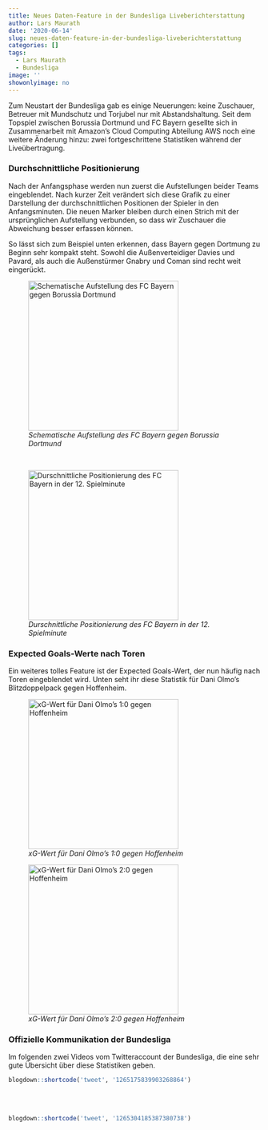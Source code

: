 ```yaml
---
title: Neues Daten-Feature in der Bundesliga Liveberichterstattung
author: Lars Maurath
date: '2020-06-14'
slug: neues-daten-feature-in-der-bundesliga-liveberichterstattung
categories: []
tags:
  - Lars Maurath
  - Bundesliga
image: ''
showonlyimage: no
---
```


Zum Neustart der Bundesliga gab es einige Neuerungen: keine Zuschauer, Betreuer mit Mundschutz und Torjubel nur mit Abstandshaltung. Seit dem Topspiel zwischen Borussia Dortmund und FC Bayern gesellte sich in Zusammenarbeit mit Amazon's Cloud Computing Abteilung AWS noch eine weitere Änderung hinzu: zwei fortgeschrittene Statistiken während der Liveübertragung. 

### Durchschnittliche Positionierung

Nach der Anfangsphase werden nun zuerst die Aufstellungen beider Teams eingeblendet. Nach kurzer Zeit verändert sich diese Grafik zu einer Darstellung der durchschnittlichen Positionen der Spieler in den Anfangsminuten. Die neuen Marker bleiben durch einen Strich mit der ursprünglichen Aufstellung verbunden, so dass wir Zuschauer die Abweichung besser erfassen können. 

So lässt sich zum Beispiel unten erkennen, dass Bayern gegen Dortmung zu Beginn sehr kompakt steht. Sowohl die Außenverteidiger Davies und Pavard, als auch die Außenstürmer Gnabry und Coman sind recht weit eingerückt. 

![*Schematische Aufstellung des FC Bayern gegen Borussia Dortmund*](/portfolio/2020-06-14-neues-daten-feature-in-der-bundesliga-liveberichterstattung_files/network1.png){width=300px}

<br>

![*Durschnittliche Positionierung des FC Bayern in der 12. Spielminute*](/portfolio/2020-06-14-neues-daten-feature-in-der-bundesliga-liveberichterstattung_files/network2.png){width=300px}


### Expected Goals-Werte nach Toren

Ein weiteres tolles Feature ist der Expected Goals-Wert, der nun häufig nach Toren eingeblendet wird. Unten seht ihr diese Statistik für Dani Olmo's Blitzdoppelpack gegen Hoffenheim.

![*xG-Wert für Dani Olmo's 1:0 gegen Hoffenheim*](/portfolio/2020-06-14-neues-daten-feature-in-der-bundesliga-liveberichterstattung_files/xg1.png){width=300px}

![*xG-Wert für Dani Olmo's 2:0 gegen Hoffenheim*](/portfolio/2020-06-14-neues-daten-feature-in-der-bundesliga-liveberichterstattung_files/xg2.png){width=300px}

### Offizielle Kommunikation der Bundesliga

Im folgenden zwei Videos vom Twitteraccount der Bundesliga, die eine sehr gute Übersicht über diese Statistiken geben.

```r
blogdown::shortcode('tweet', '1265175839903268864')
```

<br><br>

```r
blogdown::shortcode('tweet', '1265304185387380738')
```